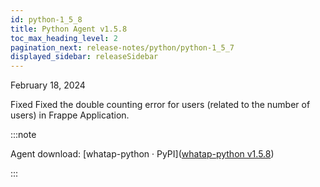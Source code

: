 ```yaml
---
id: python-1_5_8
title: Python Agent v1.5.8
toc_max_heading_level: 2
pagination_next: release-notes/python/python-1_5_7
displayed_sidebar: releaseSidebar
---
```


February 18, 2024

<Status>Fixed</Status> Fixed the double counting error for users (related to the number of users) in Frappe Application.

:::note

Agent download: [whatap-python · PyPI]([whatap-python v1.5.8](https://pypi.org/project/whatap-python/1.5.8/))

:::
